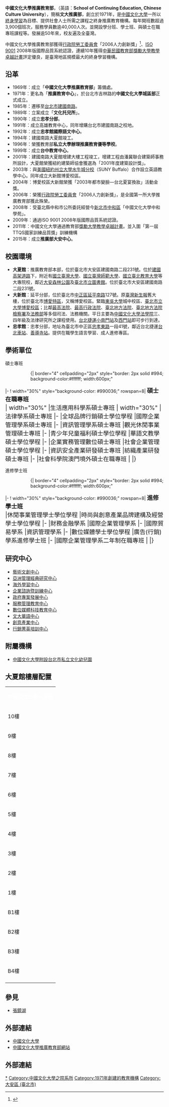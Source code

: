 {{Pathnav|[[中國文化大學|中國文化大學]]|frame=1}}
{{高校
|name =中國文化大學推廣教育部
|EnglishName=School of Continuing Education<br/>Chinese Culture University
|教育長 = [許惠峰]
|type = 私立
|established = 1971年
|location = {{Flagicon|ROC}}'''建國校區大夏館'''<br/>[[臺北市|臺北市]][[大安區_(臺北市)|大安區]]建國南路2段231號<br/>
{{Flagicon|ROC}}'''博愛校區大新館'''<br/>[[臺北市|臺北市]]延平南路127號<br/>
{{Flagicon|ROC}}'''忠孝館'''<br/>[[臺北市|臺北市]]忠孝東路一段41號<br/>
{{Flagicon|ROC}}'''瑞安校區'''<br/>[[臺北市|臺北市]][[瑞安街_(臺北市)|瑞安街]]256巷20號<br/>
{{Flagicon|ROC}}'''中和校區'''<br/>[[新北市|新北市]]中和區員山路471號<br/>
{{Flagicon|ROC}}'''臺中教育中心'''<br/>[[臺中市|臺中市]]中港路二段128之2號3樓<br/>
{{Flagicon|ROC}}'''高雄教育中心'''<br/>高雄市中正四路215號3樓
|address =
|affiliation = [[中國文化大學|中國文化大學]]
|Staff =
|Faculty= 84人
|Undergraduate=1,987人(102學年度)<ref>{{cite web|url=http://www.edu.tw/pages/detail.aspx?Node=3752&Page=22203&Index=7&WID=31d75a44-efff-4c44-a075-15a9eb7aecdf|title=102 (2013-2014) 學年度各級學校基本資料|publisher=教育部全球資訊網|language=zh|location=臺北市|year=2013|accessdate=2015-07-31|archive-date=2015-09-24|archive-url=https://web.archive.org/web/20150924125624/http://www.edu.tw/pages/detail.aspx?Node=3752&Page=22203&Index=7&WID=31d75a44-efff-4c44-a075-15a9eb7aecdf|dead-url=no}}</ref>
|Postgraduate=615人
|website = [https://www.sce.pccu.edu.tw/ 中國文化大學推廣教育部全球教育網]
|label_color =
|border_color =
|box_width =
}}

'''中國文化大學推廣教育部'''，（英語：'''School of Continuing Education, Chinese Culture University'''），簡稱'''文大推廣部'''，創立於1971年，是[[中國文化大學|中國文化大學]]一所以[[終身學習|終身學習]]為目標、提供社會人士所需之課程之終身推廣教育機構。每年開班數超過3,900個班次，服務學員數逾40,000人次。並開設學分班、學士班、與碩士在職專班課程等。發展逾50年來，校友遍及全臺灣。

中國文化大學推廣教育部獲得[[行政院勞工委員會|行政院勞工委員會]]「2006人力創新獎」<ref>{{cite web|author=明確定位 彈性課程 企業化經營 中國文化大學推廣教育部榮獲行政院2006人力創新獎處|title=高教簡訊第 188 期|url=http://future.sce.pccu.edu.tw/news/news_profile.asp?strActionType=GetBoardData&strBlockID=1000310002222234&strBoardID=B20090804000014&strXSLT=fymeng_30_20080130171854_0|accessdate=2015-08-14|archive-date=2016-03-04|archive-url=https://web.archive.org/web/20160304142422/http://future.sce.pccu.edu.tw/news/news_profile.asp?strActionType=GetBoardData&strBlockID=1000310002222234&strBoardID=B20090804000014&strXSLT=fymeng_30_20080130171854_0|dead-url=no}}</ref>、[[ISO_9001|ISO 9001]] 2008年版國際品質系統認證，連續10年獲得[[中華民國教育部|中華民國教育部]][[獎勵大學教學卓越計畫|獎勵大學教學卓越計畫]]評定優良，是臺灣地區規模最大的終身學習機構。

==沿革==
*1969年：成立「'''中國文化大學推廣教育部'''」籌備處。 
*1971年：更名為「'''推廣教育中心'''」，於台北市吉林路的'''中國文化大學城區部'''正式成立。 
*1985年：遷移至[[台北市|台北市]][[建國南北路|建國南路]]。
*1989年：立案成立「'''文化托兒所'''」。
*1990年：成立'''忠孝分部'''。
*1991年：成立高雄教育中心，同年增購台北市建國南路之校地。
*1992年：成立'''忠孝館國際語文中心'''。  
*1994年：建國南路大夏館竣工。
*1996年：榮獲教育部'''私立大學辦理推廣教育優等學校'''。
*1999年：成立'''台中教育中心'''。
*2001年：建國南路大夏館增建大樓工程竣工，增建工程由潘冀聯合建築師事務所設計，大夏館榮獲紐約建築師協會獲選為「2001年度建築設計獎」。
*2003年：與[[美國|美國]][[紐約州立大學水牛城分校|紐約州立大學水牛城分校]]（SUNY Buffalo）合作設立英語教學中心。同年成立大新館博愛校區。
*2004年：博愛校區大新館榮獲「2003年都市變臉—台北夏宴換妝」活動金獎。
*2006年：榮獲[[行政院勞工委員會|行政院勞工委員會]]「2006人力創新獎」，是全國第一所大學推廣教育部獲此殊榮。
*2008年：受臺北縣中和市公所委託經營今[[新北市|新北市]][[中和區|中和區]]「中國文化大學中和學苑」。 
*2009年：通過ISO 9001 2008年版國際品質系統認證。
*2011年：中國文化大學通過教育部[[獎勵大學教學卓越計畫|獎勵大學教學卓越計畫]]。並入圍「第一屆TTQS國家訓練品質獎」訓練機構
*2015年：成立'''推廣部大安中心'''。

==校園環境==

*'''大夏館'''：推廣教育部本部，位於臺北市大安區建國南路二段231號。位於[[建國高架道路|建國高架道路]]下，附近有[[國立臺灣大學|國立臺灣大學]]、[[國立臺灣師範大學|國立臺灣師範大學]]、[[國立臺北教育大學|國立臺北教育大學]]等大專院校，鄰近[[大安森林公園|大安森林公園]]及[[臺北市立圖書館|臺北市立圖書館]]。位於臺北市大安區建國南路二段231號。
*'''大新館'''：延平分部，位於臺北市[[中正區_(臺北市)|中正區]][[延平南路|延平南路]]127號。原[[臺灣新生報|臺灣新生報]]舊大樓，位於臺北市[[博愛特區|博愛特區]]，又稱博愛校區。緊臨[[東吳大學|東吳大學]]城中校區、[[臺北市立大學博愛校區|臺北市立大學博愛校區]]；比鄰[[中華民國最高法院|最高法院]]、[[中華民國最高行政法院|最高行政法院]]、[[臺北地方法院|臺北地方法院]]、[[臺北地方法院檢察署|臺北地方法院檢察署]]及[[中華民國法務部|法務部]]等多個司法、法務機關。平日主要為[[中國文化大學法學院|中國文化大學法學院]]三、四年級及法律研究所之課程使用。[[台北捷運|台北捷運]][[小南門站_(臺北市)|小南門站]]及[[西門站_(臺北捷運)|西門站]]即可步行到達。
*'''忠孝館'''：忠孝分部，地址為臺北市中正區[[忠孝東路|忠孝東路]]一段41號，鄰近台北捷運[[台北車站|台北車站]]、[[善導寺站|善導寺站]]。提供在職學生語言學習、成人進修專區。

==學術單位==
;碩士專班
::{| border="4" cellpadding="2px" style="border: 2px solid #994; background-color:#ffffff; width:600px;"
|- 
! width="30%" style="background-color: #990036;" rowspan=8| <span style="font-size:14pt;"> '''碩士在職專班'''<br />
<span style="font-size:10pt;"> </span>
| width="30%" |生活應用科學系碩士專班
| width="30%" |法律學系碩士專班
|-
|全球品牌行銷碩士學位學程
|國際企業管理學系碩士專班
|-
|資訊管理學系碩士專班
|觀光休閒事業管理碩士專班
|-
|青少年兒童福利碩士學位學程
|華語文教學碩士學位學程
|-
|企業實務管理數位碩士專班
|社會企業管理碩士學位學程
|-
|資訊安全產業研發碩士專班
|紡織產業研發碩士專班
|-
|社會科學院澳門境外碩士在職專班
|
|}

;進修學士班

::{| border="4" cellpadding="2px" style="border: 2px solid #994; background-color:#ffffff; width:600px;"
|- 
! width="30%" style="background-color: #990036;" rowspan=8| <span style="font-size:14pt;"> '''進修學士班'''<br />
<span style="font-size:10pt;"> </span>
|休閒事業管理學士學位學程
|時尚與創意產業品牌建構及經營學士學位學程
|-
|財務金融學系
|國際企業管理學系
|-
|國際貿易學系
|資訊管理學系
|-
|數位媒體學士學位學程
|廣告(行銷)學系進修學士班
|- 
|國際企業管理學系二年制在職專班
|
|}

==研究中心==
*[https://www.facebook.com/SCECACC 藝術文創中心]{{Wayback|url=https://www.facebook.com/SCECACC |date=20151127185553 }}
*[https://web.archive.org/web/20150722203252/http://amrc.so-buy.com/front/bin/home.phtml/ 亞洲管理經典研究中心]
*[http://studyabroad.sce.pccu.edu.tw/ 海外學習中心]{{Wayback|url=http://studyabroad.sce.pccu.edu.tw/ |date=20150721153635 }}
*[http://cect.sce.pccu.edu.tw/ 企業諮詢暨訓練中心]{{Wayback|url=http://cect.sce.pccu.edu.tw/ |date=20150731053347 }}
*[http://my.sce.pccu.edu.tw/MS/hotjob/Home.aspx/ 政府專案發展中心]{{Wayback|url=http://my.sce.pccu.edu.tw/MS/hotjob/Home.aspx/ |date=20150805124156 }}
*[http://my.sce.pccu.edu.tw/MS/smile/Home.aspx/ 服務管理教育中心]{{Wayback|url=http://my.sce.pccu.edu.tw/MS/smile/Home.aspx/ |date=20150807132109 }}
*[http://dtec.sce.pccu.edu.tw/default.asp/ 數位媒體科技教育中心]{{Wayback|url=http://dtec.sce.pccu.edu.tw/default.asp/ |date=20150501141150 }}
*[[中國文化大學華語中心|文大華語中心]]
*[https://web.archive.org/web/20150723233801/http://www.creativecity.tw/blog 創意產業中心]
*[http://my.sce.pccu.edu.tw/MS/Search.aspx?CataId=&Keyword=CMPS&GoType=Search/ 行銷菁英培訓中心]{{Wayback|url=http://my.sce.pccu.edu.tw/MS/Search.aspx?CataId=&Keyword=CMPS&GoType=Search%2F |date=20160304201412 }}

== 附屬機構 ==
*[[中國文化大學附設台北市私立文化幼兒園|中國文化大學附設台北市私立文化幼兒園]]

==大夏館樓層配置==
{| align=center border=1 cellspacing=0 width=87%
|-align=center bgcolor=GRAY
|colspan=3 | <font color=white>'''中國文化大學大夏館'''</font>
|-align=center
|10樓
|會議室、接待大廳
|-align=center
|9樓
|普通教室
|-align=center
|8樓
|普通教室
|-align=center
|7樓
|時尚與創意產業品牌建構及經營管理學系辦公室、普通教室
|-align=center
|6樓
|舞蹈教室、大夏攝影棚
|-align=center
|5樓
|辦公室、普通教室
|-align=center
|4樓
|華語中心、3D動畫藝術室、華語文教學碩士學程、普通教室
|-align=center
|3樓
|普通教室
|-align=center
|2樓
|平面攝影棚(藝術文創中心)、科技行政中心、整合行銷處、資管系所辦公室、數位總控中心、電腦專業教室
|-align=center
|1樓
|大夏藝廊-特展區、大夏藝廊-藝文廊、夏廚生活工坊、電腦專業教室
|-align=center
|B1樓
|國際會議廳、表演廳、APA藝文中心、排練室、教室
|-align=center
|B2樓
|聯合辦公室、會議室、教室
|-align=center
|B3樓
|藝術文創中心、攝影棚、教務中心、HD數位影視中心、教師研究室、人力資源中心、語文教學中心、學輔中心、教室
|-align=center
|B4樓
|數位學習中心、角落劇院、網路學習區、電腦教學區、討論小間
|-align=center
|}

==參見==
*[[張鏡湖|張鏡湖]]

==外部連結==
{{Portal|大學|Education - Grad Hat.svg}}
*[http://www.pccu.edu.tw/ 中國文化大學]{{Wayback|url=http://www.pccu.edu.tw/ |date=20150910094446 }}
*[http://www.sce.pccu.edu.tw// 中國文化大學推廣教育部網站]{{Wayback|url=http://www.sce.pccu.edu.tw// |date=20150727011940 }}

==外部連結==
{{中國文化大學|state=uncollapse}}

[[Category:中國文化大學|*]]
[[Category:中國文化大學之院系所|Category:中國文化大學之院系所]]
[[Category:1971年創建的教育機構|Category:1971年創建的教育機構]]
[[Category:大安區_(臺北市)|Category:大安區 (臺北市)]]
